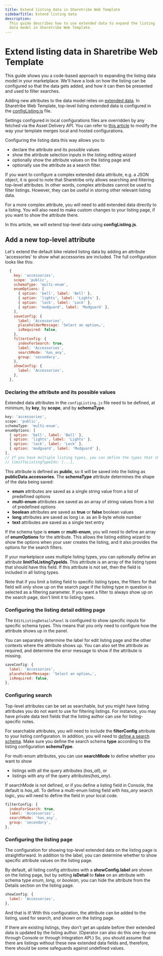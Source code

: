 ```yaml
---
title: Extend listing data in Sharetribe Web Template
sidebarTitle: Extend listing data
description:
  This guide describes how to use extended data to expand the listing
  data model in Sharetribe Web Template.
---
```



# Extend listing data in Sharetribe Web Template

This guide shows you a code-based approach to expanding the listing data
model in your marketplace. We'll have a look on how the listing can be
configured so that the data gets added, and how it can then be presented
and used to filter searches.

Adding new attributes to the data model relies on
[extended data](/references/extended-data/). In Sharetribe Web Template,
top-level listing extended data is configured in the
[configListing.js](https://github.com/sharetribe/web-template/blob/main/src/config/configListing.js)
file.

<FileTree>
  <FileTree.Folder name="src" defaultOpen>
    <FileTree.Folder name="config" defaultOpen>
      <FileTree.File name="configListing.js" />
    </FileTree.Folder>
  </FileTree.Folder>
</FileTree>

<Callout type="info">

Settings configured in local configurations files are overridden by any
fetched via the Asset Delivery API. You can refer to
[this article](/template/configuration/hosted-and-local-configurations/)
to modify the way your template merges local and hosted configurations.

</Callout>

Configuring the listing data this way allows you to

- declare the attribute and its possible values
- show the attribute selection inputs in the listing editing wizard
- optionally show the attribute values on the listing page and
- optionally use the attribute as a search filter.

If you want to configure a complex extended data attribute, e.g. a JSON
object, it is good to note that Sharetribe only allows searching and
filtering top-level attributes. In other words, complex attributes
cannot be used to filter listings. However, they can be useful in
storing other relevant listing data.

For a more complex attribute, you will need to add extended data
directly to a listing. You will also need to make custom changes to your
listing page, if you want to show the attribute there.

In this article, we will extend top-level data using
**configListing.js**.

## Add a new top-level attribute

Let's extend the default bike related listing data by adding an
attribute 'accessories' to show what accessories are included. The full
configuration looks like this:

```js
  {
    key: 'accessories',
    scope: 'public',
    schemaType: 'multi-enum',
    enumOptions: [
      { option: 'bell', label: 'Bell' },
      { option: 'lights', label: 'Lights' },
      { option: 'lock', label: 'Lock' },
      { option: 'mudguard', label: 'Mudguard' },
    ],
    saveConfig: {
      label: 'Accessories',
      placeholderMessage: 'Select an option…',
      isRequired: false,
    },
    filterConfig: {
      indexForSearch: true,
      label: 'Accessories',
      searchMode: 'has_any',
      group: 'secondary',
    },
    showConfig: {
      label: 'Accessories',
    },
  },
```

### Declaring the attribute and its possible values

Extended data attributes in the `configListing.js` file need to be
defined, at minimum, by **key**, by **scope**, and by **schemaType**.

```js
key: 'accessories',
scope: 'public',
schemaType: 'multi-enum',
enumOptions: [
  { option: 'bell', label: 'Bell' },
  { option: 'lights', label: 'Lights' },
  { option: 'lock', label: 'Lock' },
  { option: 'mudguard', label: 'Mudguard' },
],
// If you have multiple listing types, you can define the types that should have this field
// limitToListingTypeIds: [...],
```

This attribute is defined as **public**, so it will be saved into the
listing as **publicData.accessories**. The **schemaType** attribute
determines the shape of the data being saved:

- **enum** attributes are saved as a single string value from a list of
  predefined options
- **multi-enum** attributes are saved as an array of string values from
  a list of predefined options
- **boolean** attributes are saved as **true** or **false** boolean
  values
- **long** attributes are saved as long i.e. as an 8-byte whole number
- **text** attributes are saved as a single text entry

If the schema type is **enum** or **multi-enum**, you will need to
define an array of **enumOptions** for the attribute. This allows the
listing editing wizard to show the options when your user creates the
listing, and it also provides the options for the search filters.

If your marketplace uses multiple listing types, you can optionally
define an attribute **limitToListingTypeIds**. This attribute is an
array of the listing types that should have this field. If this
attribute is not set, then the field is included in all listing types.

<Callout type="info">

Note that if you limit a listing field to specific listing types, the
filters for that field will only show up on the search page if the
listing type in question is selected as a filtering parameter. If you
want a filter to always show up on the search page, don't limit it to
listing types.

</Callout>

### Configuring the listing detail editing page

The `EditListingDetailsPanel` is configured to show specific inputs for
specific schema types. This means that you only need to configure how
the attribute shows up in the panel.

You can separately determine the label for edit listing page and the
other contexts where the attribute shows up. You can also set the
attribute as required, and determine the error message to show if the
attribute is missing.

```js
saveConfig: {
  label: 'Accessories',
  placeholderMessage: 'Select an option…',
  isRequired: false,
},
```

### Configuring search

Top-level attributes can be set as searchable, but you might have
listing attributes you do not want to use for filtering listings. For
instance, you may have private data text fields that the listing author
can use for listing-specific notes.

For searchable attributes, you will need to include the **filterConfig**
attribute to your listing configuration. In addition, you will need to
[define a search schema](/how-to/search/manage-search-schemas-with-sharetribe-cli/).
Make sure you define the search schema **type** according to the listing
configuration **schemaType**.

For multi-enum attributes, you can use **searchMode** to define whether
you want to show

- listings with all the query attributes (_has_all_), or
- listings with any of the query attributes(_has_any_).

If searchMode is not defined, or if you define a listing field in
Console, the default is _has_all_. To define a multi-enum listing field
with _has_any_ search logic, you will need to define the field in your
local code.

```js
filterConfig: {
  indexForSearch: true,
  label: 'Accessories',
  searchMode: 'has_any',
  group: 'secondary',
},
```

### Configuring the listing page

The configuration for showing top-level extended data on the listing
page is straightforward. In addition to the label, you can determine
whether to show specific attribute values on the listing page.

By default, all listing config attributes with a **showConfig.label**
are shown on the listing page, but by setting **isDetail** to **false**
on an attribute with schema type _enum_, _long_, or _boolean_, you can
hide the attribute from the Details section on the listing page.

```js
showConfig: {
  label: 'Accessories',
},
```

And that is it! With this configuration, the attribute can be added to
the listing, used for search, and shown on the listing page.

<Callout type="info">

If there are existing listings, they don't get an update before their
extended data is updated by the listing author. (Operator can also do
this one-by-one through Console or through Integration API.) So, you
should assume that there are listings without these new extended data
fields and, therefore, there should be some safeguards against undefined
values.

</Callout>
